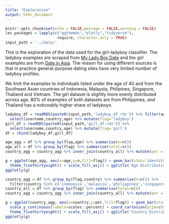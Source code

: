 ```yaml
---
title: "Exploration"
output: html_document
---
```


```r
knitr::opts_chunk$set(echo = FALSE,message = FALSE,warning = FALSE)
les_packages = lapply(c("ggthemes","plotly","tidyverse"), 
                       require, character.only = TRUE)
input_path = '../data/'
```

This is the exploration of the data used for the girl-ladyboy classifier. The ladyboy examples are scraped from [My Lady Boy Date](https://myladyboydate.com/) and the girl examples are from [Date in Asia](https://www.dateinasia.com/). The reason for using different sources is that in practice general-purpose dating sites have very limited number of ladyboy profiles.

We limit the examples to individuals listed under the age of 40 and from the Southeast Asian countries of Indonesia, Malaysia, Philipines, Singapore, Thailand and Vietnam. The girl dataset is slightly more evenly distributed across age. 80% of examples of both datasets are from Philippines, and Thailand has a noticeably higher share of ladyboys.

```r
ladyboy_df = readRDS(paste0(input_path,'ladyboy_df.rds')) %>% filter(age <= 40) %>%
  select(username,country,age) %>% mutate(flag='ladyboy')
girl_df = readRDS(paste0(input_path,'girl_df.rds')) %>%
  select(username,country,age) %>% mutate(flag='girl')
df = rbind(ladyboy_df,girl_df)

age_agg = df %>% group_by(flag,age) %>% summarise(n=n())
age_all = df %>% group_by(flag) %>% summarise(total=n())
country_agg = country_agg %>% inner_join(country_all) %>% mutate(per = n/total)

g = ggplot(age_agg, aes(x=age,y=n,fill=flag)) + geom_bar(stat='identity',position='dodge') +
  theme_fivethirtyeight() + scale_fill_wsj() + ggtitle('Age Distribution')
ggplotly(g)

```

```r
country_agg = df %>% group_by(flag,country) %>% summarise(n=n()) %>%
  filter(country %in% c('indonesia','malaysia','philippines','singapore','thailand','vietnam'))
country_all = df %>% group_by(flag) %>% summarise(total=n())
country_agg = country_agg %>% inner_join(country_all) %>% mutate(per = n/total)

g = ggplot(country_agg, aes(x=country,y=per,fill=flag)) + geom_bar(stat='identity',position='dodge') +
  scale_y_continuous(labels=scales::percent) + coord_cartesian(ylim=c(0,0.2)) +
  theme_fivethirtyeight() + scale_fill_wsj() + ggtitle('Country Distribution')
ggplotly(g)
```
